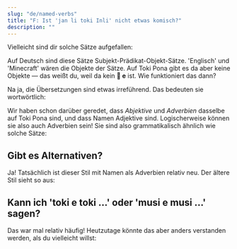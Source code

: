 ```yaml
---
slug: "de/named-verbs"
title: "F: Ist 'jan li toki Inli' nicht etwas komisch?"
description: ""
---
```



Vielleicht sind dir solche Sätze aufgefallen:

<List>
  <Sentence sl="jan li toki Inli." m="Die Person spricht Englisch." />
  <Sentence sl="jan li musi Manka." m="Die Person spielt Minecraft." />
</List>

Auf Deutsch sind diese Sätze Subjekt-Prädikat-Objekt-Sätze. 'Englisch' und 'Minecraft' wären die Objekte der Sätze. Auf Toki Pona gibt es da aber keine Objekte — das weißt du, weil da kein **󱤉 e** ist. Wie funktioniert das dann?

Na ja, die Übersetzungen sind etwas irreführend. Das bedeuten sie wortwörtlich:

<List>
  <Sentence sl="jan li toki Inli." m="Die Person spricht auf eine englische Weise." />
  <Sentence sl="jan li musi Manka." m="Die Person spielt auf eine Minecraft-Weise." />
</List>

Wir haben schon darüber geredet, dass *Abjektive* und *Adverbien* dasselbe auf Toki Pona sind, und dass Namen Adjektive sind. Logischerweise können sie also auch Adverbien sein! Sie sind also grammatikalisch ähnlich wie solche Sätze:

<List>
  <Sentence sl="jan li toki suwi." m="Die Person ist süß." />
  <Sentence sl="jan li musi pona." m="Die Person spielt gut." />
</List>

## Gibt es Alternativen?

Ja! Tatsächlich ist dieser Stil mit Namen als Adverbien relativ neu. Der ältere Stil sieht so aus:

<List>
  <Sentence sl="jan li toki lon toki Inli." m="Die Person spricht auf Englisch." />
  <Sentence sl="jan li toki kepeken toki Inli." m="Die Person spricht mithilfe der englischen Sprache." />
  <Sentence sl="jan li musi lon musi Manka." m="Die Person hat Spaß in Minecraft." />
  <Sentence sl="jan li musi kepeken musi Manka." m="Die Person hat Spaß mithilfe von Minecraft." />
</List>

## Kann ich 'toki e toki ...' oder 'musi e musi ...' sagen?

Das war mal relativ häufig! Heutzutage könnte das aber anders verstanden werden, als du vielleicht willst:

<List>
  <Sentence sl="jan li toki e toki Inli." m="Die Person spricht über die englische Sprache.<br />(Das macht Sinn, aber in einer anderen Situation)" />
  <Sentence sl="jan li musi e musi Manka." m="Die Person führt dazu, dass Minecraft Spaß hat. (???)" />
</List>
